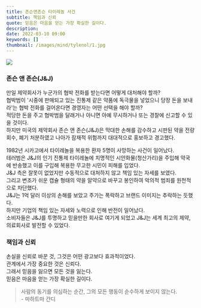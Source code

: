```yaml
---
title: 존슨앤존슨 타이레놀 사건
subtitle: 책임과 신뢰
quote: 믿음은 마음을 얻는 가장 확실한 길이다.
description: 
date: 2022-03-10 09:00
keywords: []
thumbnail: /images/mind/tylenol/1.jpg
---
```


![](/images/mind/tylenol/1.jpg)

### 존슨 앤 존슨(J&J)

만일 제약회사가 누군가의 협박 전화를 받는다면 어떻게 대처해야 할까?  
협박범이 '시중에 판매되고 있는 진통제 같은 약품에 독극물을 넣었으니 당장 돈을 보내라'는 협박 전화를 걸어온다면 경영자는 어떤 선택을 해야 할까?  
적당한 돈을 주고 협박범을 달래거나 아니면 아예 무시하거나 또는 경찰에 신고할 수 있을 것이다.  
하지만 미국의 제약회사 존슨 앤 존슨(J&J)은 막대한 손해를 감수하고 시판된 약을 전량 회수, 폐기 처분하였고 나아가 잠재적 위험까지 대대적으로 홍보하고 경고했다.

1982년 시카고에서 타이레놀을 복용한 환자 5명이 사망하는 사건이 일어났다.  
테러범은 J&J의 인기 진통제 타이레놀에 치명적인 시안화물(청산가리)을 주입해 약국에 반송했고 이를 구입해 복용한 무고한 시민이 피해를 입었다.  
J&J 측은 잘못이 없었지만 수동적으로 대처하지 않고 책임 있는 자세를 보였다.  
그리고 변조가 쉬운 캡슐 형태의 약을 알약으로 바꾸고 봉인하여 악의적 범죄를 원천적으로 차단했다.  
​J&J는 1억 달러 이상의 손해를 보았고 주가는 폭락하고 브랜드 이미지는 추락하는 듯했다.  
하지만 기업의 책임 있는 자세와 노력으로 인해 반전이 일어났다.  
소비자들은 J&J를 투명하고 믿을만한 회사로 여기게 되었고 J&J는 세계 최고의 제약, 의료회사로 발전할 수 있었다.

### 책임과 신뢰

손실을 신뢰로 바꾼 것, 그것은 어떤 광고보다 효과적이었다.  
관계에서 가장 중요한 것은 신뢰다.  
그래서 믿음을 잃으면 모든 것을 잃는다.  
믿음은 마음을 얻는 가장 확실한 길이다.

> 사람의 동기를 의심하는 순간, 그의 모든 행동이 순수하게 보이지 않는다.  
> \- 마하트마 간디